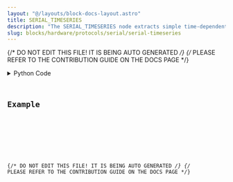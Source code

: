```yaml
---
layout: "@/layouts/block-docs-layout.astro"
title: SERIAL_TIMESERIES
description: "The SERIAL_TIMESERIES node extracts simple time-dependent 1D data from an Arduino or a similar serial device."
slug: blocks/hardware/protocols/serial/serial-timeseries
---
```


{/* DO NOT EDIT THIS FILE! IT IS BEING AUTO GENERATED */}
{/* PLEASE REFER TO THE CONTRIBUTION GUIDE ON THE DOCS PAGE */}


<PythonDocsDisplay docstring={docstring} />
<details>
<summary>Python Code</summary>



<Code code={pythonCode} lang="py" wrap theme="dracula" />

[Find this Flojoy Block on GitHub](https://github.com/flojoy-ai/blocks/blob/main/blocks/HARDWARE/PROTOCOLS/SERIAL/SERIAL_TIMESERIES/SERIAL_TIMESERIES.py)

</details>

## Example


<GetHelpWidget />


<AppDisplay app={app} blockName="SERIAL_TIMESERIES" client:visible />


<Example />

{/* DO NOT EDIT THIS FILE! IT IS BEING AUTO GENERATED */}
{/* PLEASE REFER TO THE CONTRIBUTION GUIDE ON THE DOCS PAGE */}
